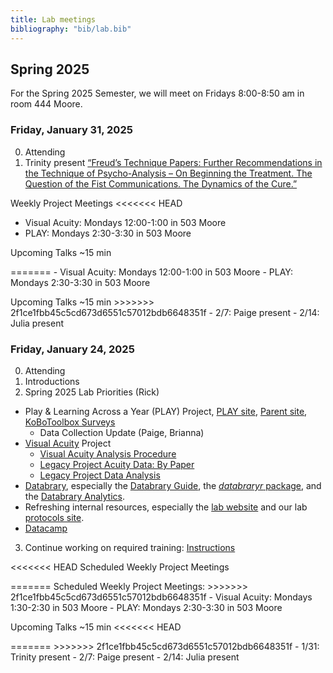 ```yaml
---
title: Lab meetings
bibliography: "bib/lab.bib"
---
```


## Spring 2025

For the Spring 2025 Semester, we will meet on Fridays 8:00-8:50 am in room 444 Moore.

### Friday, January 31, 2025
0. Attending
1. Trinity present ["Freud's Technique Papers: Further Recommendations in the Technique of Psycho-Analysis -- On Beginning the Treatment. The Question of the Fist Communications. The Dynamics of the Cure."](/lab-mtg-talks/freud-further-recommendation.pdf) 

Weekly Project Meetings
<<<<<<< HEAD

  - Visual Acuity: Mondays 12:00-1:00 in 503 Moore 
  - PLAY: Mondays 2:30-3:30 in 503 Moore 

Upcoming Talks ~15 min

=======
  - Visual Acuity: Mondays 12:00-1:00 in 503 Moore 
  - PLAY: Mondays 2:30-3:30 in 503 Moore 

Upcoming Talks ~15 min 
>>>>>>> 2f1ce1fbb45c5cd673d6551c57012bdb6648351f
  - 2/7: Paige present 
  - 2/14: Julia present 

### Friday, January 24, 2025

0. Attending
1. Introductions
2. Spring 2025 Lab Priorities (Rick)
  - Play & Learning Across a Year (PLAY) Project, [PLAY site](https://play-project.org), [Parent site](https://anhourinthelife.org), [KoBoToolbox Surveys](https://PLAY-behaviorome.github.io/KoBoToolbox/)
    - Data Collection Update (Paige, Brianna)
  - [Visual Acuity](https://gilmore-lab.github.io/visual-acuity/) Project
    - [Visual Acuity Analysis Procedure](https://docs.google.com/document/d/1jdoIzE1cLHphA9y89jyhK20lTXJ2WCu4fBIATH25EeY/edit?tab=t.0)
    - [Legacy Project Acuity Data: By Paper](https://docs.google.com/spreadsheets/d/1UFZkbh9oU4JHpYsrkDQcNmDyqD4J-qB74dhyMzIkqKs/edit?gid=432255138#gid=432255138)
    - [Legacy Project Data Analysis](https://docs.google.com/spreadsheets/d/1XnGweqEAiTlU8mhvWqtCCMNm9l5txdR0YpQsuMxvgio/edit?gid=998401983#gid=998401983)
  - [Databrary](https://databrary.org), especially the [Databrary Guide](https://databrary.github.io/guide), the [*databraryr* package](https://databrary.github.io/databraryr), and the [Databrary Analytics](https://databrary.github.io/analytics).
  - Refreshing internal resources, especially the [lab website](https://gilmore-lab.github.io) and our lab [protocols site](https://gilmore-lab.github.io/protocols).
  - [Datacamp](https://www.datacamp.com/) 
3. Continue working on required training:  [Instructions](https://gilmore-lab.github.io/protocols/trainings.html)

<<<<<<< HEAD
Scheduled Weekly Project Meetings

=======
Scheduled Weekly Project Meetings:
>>>>>>> 2f1ce1fbb45c5cd673d6551c57012bdb6648351f
  - Visual Acuity: Mondays 1:30-2:30 in 503 Moore
  - PLAY: Mondays 2:30-3:30 in 503 Moore

Upcoming Talks ~15 min
<<<<<<< HEAD

=======
>>>>>>> 2f1ce1fbb45c5cd673d6551c57012bdb6648351f
  - 1/31: Trinity present 
  - 2/7: Paige present
  - 2/14: Julia present